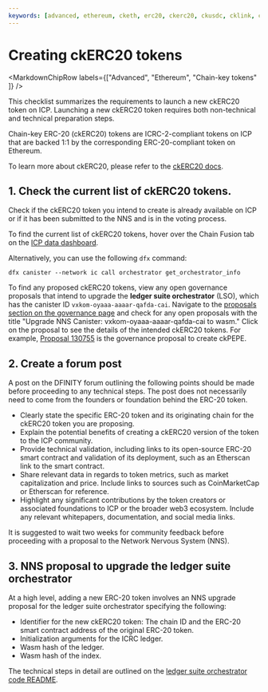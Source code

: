 ```yaml
---
keywords: [advanced, ethereum, cketh, erc20, ckerc20, ckusdc, cklink, ckoct, ckpepe, chain-key ethereum, overview]
---
```



# Creating ckERC20 tokens

<MarkdownChipRow labels={["Advanced", "Ethereum", "Chain-key tokens" ]} />

This checklist summarizes the requirements to launch a new ckERC20 token on ICP. Launching a new ckERC20 token requires both non-technical and technical preparation steps.

Chain-key ERC-20 (ckERC20) tokens are ICRC-2-compliant tokens on ICP that are backed 1:1 by the corresponding ERC-20-compliant token on Ethereum.

To learn more about ckERC20, please refer to the [ckERC20 docs](/docs/defi/chain-key-tokens/ckerc20/overview).

## 1. Check the current list of ckERC20 tokens.

Check if the ckERC20 token you intend to create is already available on ICP or if it has been submitted to the NNS and is in the voting process.

To find the current list of ckERC20 tokens, hover over the Chain Fusion tab on the [ICP data dashboard](https://dashboard.internetcomputer.org/).

Alternatively, you can use the following `dfx` command:

```
dfx canister --network ic call orchestrator get_orchestrator_info
```

To find any proposed ckERC20 tokens, view any open governance proposals that intend to upgrade the **ledger suite orchestrator** (LSO), which has the canister ID `vxkom-oyaaa-aaaar-qafda-cai`. Navigate to the [proposals section on the governance page](https://dashboard.internetcomputer.org/governance) and check for any open proposals with the title "Upgrade NNS Canister: vxkom-oyaaa-aaaar-qafda-cai to wasm." Click on the proposal to see the details of the intended ckERC20 tokens. For example, [Proposal 130755](https://dashboard.internetcomputer.org/proposal/130755) is the governance proposal to create ckPEPE.

## 2. Create a forum post

A post on the DFINITY forum outlining the following points should be made before proceeding to any technical steps. The post does not necessarily need to come from the founders or foundation behind the ERC-20 token.

- Clearly state the specific ERC-20 token and its originating chain for the ckERC20 token you are proposing.
- Explain the potential benefits of creating a ckERC20 version of the token to the ICP community.
- Provide technical validation, including links to its open-source ERC-20 smart contract and validation of its deployment, such as an Etherscan link to the smart contract.
- Share relevant data in regards to token metrics, such as market capitalization and price. Include links to sources such as CoinMarketCap or Etherscan for reference.
- Highlight any significant contributions by the token creators or associated foundations to ICP or the broader web3 ecosystem. Include any relevant whitepapers, documentation, and social media links.

It is suggested to wait two weeks for community feedback before proceeding with a proposal to the Network Nervous System (NNS).

## 3. NNS proposal to upgrade the ledger suite orchestrator

At a high level, adding a new ERC-20 token involves an NNS upgrade proposal for the ledger suite orchestrator specifying the following:

- Identifier for the new ckERC20 token: The chain ID and the ERC-20 smart contract address of the original ERC-20 token.
- Initialization arguments for the ICRC ledger.
- Wasm hash of the ledger.
- Wasm hash of the index.

The technical steps in detail are outlined on the [ledger suite orchestrator code README](https://github.com/dfinity/ic/blob/master/rs/ethereum/ledger-suite-orchestrator/README.adoc).